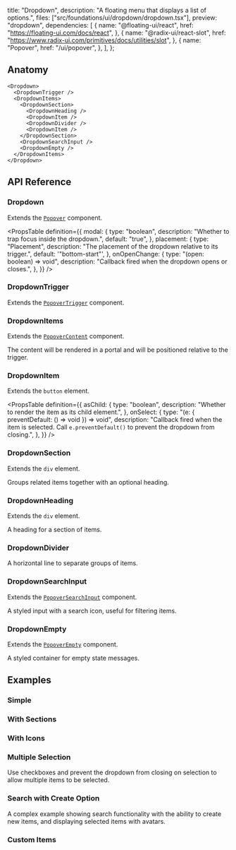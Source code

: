   title: "Dropdown",
  description: "A floating menu that displays a list of options.",
  files: ["src/foundations/ui/dropdown/dropdown.tsx"],
  preview: "dropdown",
  dependencies: [
    {
      name: "@floating-ui/react",
      href: "https://floating-ui.com/docs/react",
    },
    {
      name: "@radix-ui/react-slot",
      href: "https://www.radix-ui.com/primitives/docs/utilities/slot",
    },
    {
      name: "Popover",
      href: "/ui/popover",
    },
  ],
};

## Anatomy

```tsx
<Dropdown>
  <DropdownTrigger />
  <DropdownItems>
    <DropdownSection>
      <DropdownHeading />
      <DropdownItem />
      <DropdownDivider />
      <DropdownItem />
    </DropdownSection>
    <DropdownSearchInput />
    <DropdownEmpty />
  </DropdownItems>
</Dropdown>
```

## API Reference

### Dropdown

Extends the [`Popover`](/ui/popover) component.

<PropsTable
  definition={{
    modal: {
      type: "boolean",
      description: "Whether to trap focus inside the dropdown.",
      default: "true",
    },
    placement: {
      type: "Placement",
      description: "The placement of the dropdown relative to its trigger.",
      default: '"bottom-start"',
    },
    onOpenChange: {
      type: "(open: boolean) => void",
      description: "Callback fired when the dropdown opens or closes.",
    },
  }}
/>

### DropdownTrigger

Extends the [`PopoverTrigger`](/ui/popover#popovertrigger) component.

### DropdownItems

Extends the [`PopoverContent`](/ui/popover#popovercontent) component.

The content will be rendered in a portal and will be positioned relative to the trigger.

### DropdownItem

Extends the `button` element.

<PropsTable
  definition={{
    asChild: {
      type: "boolean",
      description: "Whether to render the item as its child element.",
    },
    onSelect: {
      type: "(e: { preventDefault: () => void }) => void",
      description:
        "Callback fired when the item is selected. Call `e.preventDefault()` to prevent the dropdown from closing.",
    },
  }}
/>

### DropdownSection

Extends the `div` element.

Groups related items together with an optional heading.

### DropdownHeading

Extends the `div` element.

A heading for a section of items.

### DropdownDivider

A horizontal line to separate groups of items.

### DropdownSearchInput

Extends the [`PopoverSearchInput`](/ui/popover#popoversearchinput) component.

A styled input with a search icon, useful for filtering items.

### DropdownEmpty

Extends the [`PopoverEmpty`](/ui/popover#popoverempty) component.

A styled container for empty state messages.

## Examples

### Simple

<Preview slug="dropdown" />

### With Sections

<Preview slug="dropdown-sections" />

### With Icons

<Preview slug="dropdown-icons" />

### Multiple Selection

Use checkboxes and prevent the dropdown from closing on selection to allow multiple items to be selected.

<Preview slug="dropdown-multiple" />

### Search with Create Option

A complex example showing search functionality with the ability to create new items, and displaying selected items with avatars.

<Preview slug="dropdown-search-create" />

### Custom Items

<Preview slug="dropdown-custom-items" />
